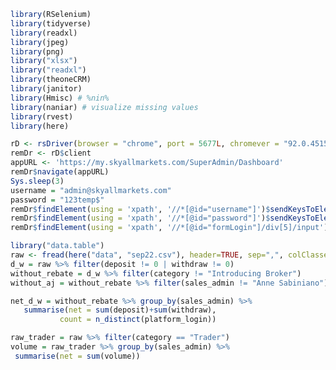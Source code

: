 ```{r library, warning=FALSE, message=FALSE}
library(RSelenium)
library(tidyverse)
library(readxl)
library(jpeg)
library(png)
library("xlsx")
library("readxl")
library(theoneCRM)
library(janitor)
library(Hmisc) # %nin%
library(naniar) # visualize missing values
library(rvest)
library(here)
```

```{r login}
rD <- rsDriver(browser = "chrome", port = 5677L, chromever = "92.0.4515.43")
remDr <- rD$client
appURL <- 'https://my.skyallmarkets.com/SuperAdmin/Dashboard'
remDr$navigate(appURL)
Sys.sleep(3)
username = "admin@skyallmarkets.com"
password = "123temp$"
remDr$findElement(using = 'xpath', '//*[@id="username"]')$sendKeysToElement(list(username))
remDr$findElement(using = 'xpath', '//*[@id="password"]')$sendKeysToElement(list(password))
remDr$findElement(using = 'xpath', '//*[@id="formLogin"]/div[5]/input')$clickElement()
```

```{r}
library("data.table")
raw <- fread(here("data", "sep22.csv"), header=TRUE, sep=",", colClasses = "numeric", encoding = "UTF-8") %>% janitor::clean_names()
d_w = raw %>% filter(deposit != 0 | withdraw != 0)
without_rebate = d_w %>% filter(category != "Introducing Broker")
without_aj = without_rebate %>% filter(sales_admin != "Anne Sabiniano")
```

```{r}
net_d_w = without_rebate %>% group_by(sales_admin) %>% 
   summarise(net = sum(deposit)+sum(withdraw),
           count = n_distinct(platform_login))
```


```{r trading volume}
raw_trader = raw %>% filter(category == "Trader")
volume = raw_trader %>% group_by(sales_admin) %>%
 summarise(net = sum(volume))
```

